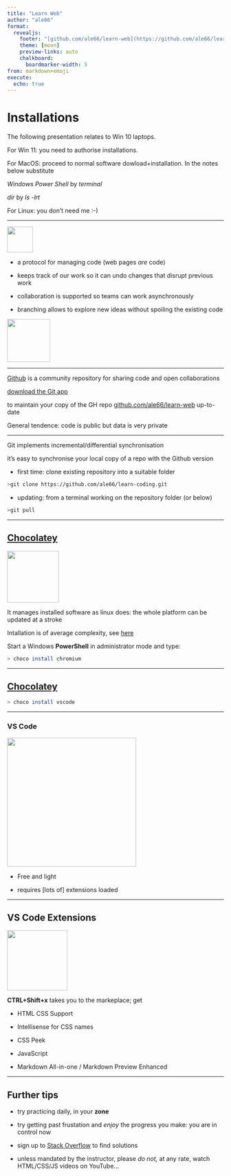 ```yaml
---
title: "Learn Web"
author: "ale66"
format: 
  revealjs:
    footer: "[github.com/ale66/learn-web](https://github.com/ale66/learn-web)&nbsp;&nbsp;&nbsp;"
    theme: [moon]
    preview-links: auto
    chalkboard: 
      boardmarker-width: 5
from: markdown+emoji
execute:
  echo: true
---
```


# Installations

The following presentation relates to Win 10 laptops. 

For Win 11: you need to authorise installations. 

For MacOS: proceed to normal software dowload+installation. 
In the notes below substitute 

*Windows Power Shell* by *terminal*

*dir* by *ls -lrt*

For Linux: you don't need me :-)
  
---


<img src="./images/gitlogo.png" height="60">

- a protocol for managing code (web pages *are* code) 

- keeps track of our work so it can undo changes that disrupt previous work

- collaboration is supported so teams can work asynchronously

- branching allows to explore new ideas without spoiling the existing code

<img src="./images/branching-illustration.png" height="100">

---

[Github]() is a community repository for sharing code and open collaborations

[download the Git app](https://git-scm.com/downloads)

to maintain your copy of the GH repo [github.com/ale66/learn-web](https://github.com/ale66/learn-web) up-to-date

General tendence: code is public but data is very private

---

Git implements incremental/differential synchronisation

it's easy to synchronise your local copy of a repo with the Github version

- first time: clone existing repository into a suitable folder

```bash
>git clone https://github.com/ale66/learn-coding.git
```

- updating: from a terminal working on the repository folder (or below)

```bash
>git pull
```

---

## [Chocolatey](https://chocolatey.org/)

<img src="./images/choco.jpg" height="120">

It manages installed software as linux does: the whole platform can be updated at a stroke

Intallation is of average complexity, see [here](https://chocolatey.org/install)

Start a Windows __PowerShell__ in administrator mode and type:

```bash
> choco install chromium
```

---

## [Chocolatey](https://chocolatey.org/)

```bash
> choco install vscode
```

---

### VS Code

<img src="./images/vscode.png" height="300">

* Free and light

* requires [lots of] extensions loaded

---

## VS Code Extensions

<img src="./images/vscode-extensions.png" height="140">

__CTRL+Shift+x__ takes you to the markeplace; get

* HTML CSS Support

* Intellisense for CSS names

* CSS Peek

* JavaScript

* Markdown All-in-one / Markdown Preview Enhanced

---

## Further tips

* try practicing daily, in your __zone__

* try getting past frustation and *enjoy* the progress you make: you are in control now

* sign up to [Stack Overflow](https://stackoverflow.com/) to find solutions

* unless mandated by the instructor, please *do not,* at any rate, watch HTML/CSS/JS videos on YouTube...
